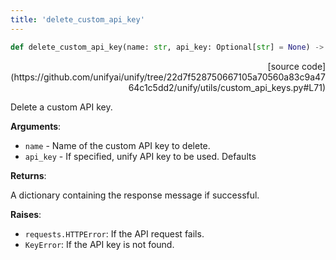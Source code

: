 ```yaml
---
title: 'delete_custom_api_key'
---
```


```python
def delete_custom_api_key(name: str, api_key: Optional[str] = None) -> Dict[str, str]:
```

<p align="right">[source code](https://github.com/unifyai/unify/tree/22d7f528750667105a70560a83c9a4764c1c5dd2/unify/utils/custom_api_keys.py#L71)</p>

Delete a custom API key.

**Arguments**:

- `name` - Name of the custom API key to delete.
- `api_key` - If specified, unify API key to be used. Defaults



**Returns**:

A dictionary containing the response message if successful.



**Raises**:

- `requests.HTTPError`: If the API request fails.
- `KeyError`: If the API key is not found.